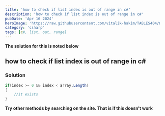 ```yaml
---
title: 'how to check if list index is out of range in c#'
description: 'how to check if list index is out of range in c#'
pubDate: 'Apr 16 2024'
heroImage: 'https://raw.githubusercontent.com/vitalik-hakim/TABLES404/main/error_b/c%23.png'
category: 'csharp'
tags: [c#, list, out, range]
---
```


**The solution for this is noted below**

## how to check if list index is out of range in c#

### Solution

```csharp
if(index >= 0 && index < array.Length)
{
    //it exists
}
```

**Try other methods by searching on the site. That is if this doesn't work**
